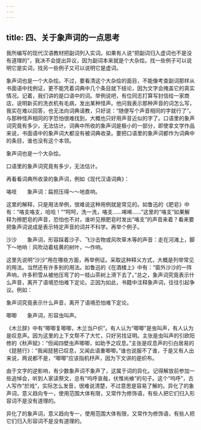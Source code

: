 ```yaml
---
---
---
```

title: 四、关于象声词的一点思考
---




我所编写的现代汉语教材把副词列入实词。如果有人说“把副词归入虚词也不是没有道理的”，我决不会提出异议，因为副词本来就是个大杂烩。找一些例子可以说明它是实词，找另一些例子又可以说明它是虚词。

象声词也是一个大杂烩。不过，要看清这个大杂烩的面目，不能像考查副词那样从书面语中找例证，更不能凭着词典中几个条目就下结论，因为文字会掩盖它的真实情况。记着，我们讲的是口语中的词。举例说吧，有位同志打算写封信给一家商店，说明新买的洗衣机有毛病，发出某种怪声。他问我表示那种声音的词怎么写，我实在难以回答，也无法向词典请教，只好说：“随便写个声音相同的字就行了”。与那种怪声相同的字恐怕很难找到，大概也只好用声音近似的字了。口语里的象声词究竟有多少，无法估计。词典中所收的象声词是极小的一部分，即使拿文学作品来说，书面语中的象声词大都没有被词典收录。要把口语里的象声词都作为词典中的条目，谁也没有这个本领。

象声词也是一个大杂烩。



口语里的象声词究竟有多少，无法估计。



再看看词典所收录的象声词，例如《现代汉语词典》：

咯吱　　象声词：扁担压得～～地直响。

这里的解释，只是用法举例，很难说这种用例就是常见的。如鲁迅的《肥皂》中有：“咯支咯支，哈哈！”“呵呵，洗一洗，咯支……唏唏……”这里的“咯支”如果解释为擦肥皂的声音，恐怕也不对，谁听见擦肥皂时发出“咯支”的声音来着？看来要把象声词说成是表示特定声音的词并不科学。再举个例子。

沙沙　　象声词，形容踩着沙子、飞沙击物或风吹草木等的声音：走在河滩上，脚下～地响｜风吹动着枯黄的树叶，～作响。

这里先说明“沙沙”用在哪些方面，再举例证。采取这种释义方式，大概是列举常见的用法。当然还有许多别的用法。如鲁迅的《在酒楼上》中有：“窗外沙沙的一阵声响，许多积雪从被他压弯了的一枝山茶树上滑下去了。”总之，象声词究竟表示什么声音，离开了语境恐怕难下定论。正因为如此，书籍中注释象声词，往往引起争议。例如：

象声词究竟表示什么声音，离开了语境恐怕难下定论。



唧唧　　象声词，形容虫叫声。

《木兰辞》中有“唧唧复唧唧，木兰当户织”。有人认为“唧唧”是虫叫声，有人认为是叹息声。因为这里的上下文帮不了大忙，只好另找证明。主张是虫叫声的引欧阳修的《秋声赋》：“但闻四壁虫声唧唧，如助予之叹息。”主张是叹息声的引白居易的《琵琶行》：“我闻琵琶已叹息，又闻此语重唧唧。”谁也说服不了谁，于是又有人出来说，两说都不是，“唧唧”应该指机杼声，因为下文讲的是织布。

由于文字的逆影响，有少数象声词不象声了，这属于词的异化。记得解放前参加一些追悼会，听到人家读祭文，总有“呜呼哀哉，伏惟尚飨”的句子。这个“呜呼”，古人写作“於戏”，实际怎么发音，很难说清楚，不过意思是容易了解的。异化了的象声词，意义趋向专一，使用范围大体有限，又常作为修饰语，有些人把它们归入形容词不是没有道理的。

异化了的象声词，意义趋向专一，使用范围大体有限，又常作为修饰语，有些人把它们归入形容词不是没有道理的。
